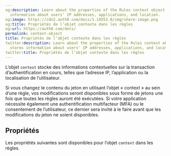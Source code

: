```yaml
---
og:description: Learn about the properties of the Rules context object, which stores
  information about users' IP addresses, applications, and location.
og:image: https://cdn2.auth0.com/docs/1.14553.0/img/share-image.png
og:title: Propriétés de l’objet contexte dans les règles
og:url: https://auth0.com/docs/
permalink: context-object
title: Propriétés de l’objet contexte dans les règles
twitter:description: Learn about the properties of the Rules context object, which
  stores information about users' IP addresses, applications, and location.
twitter:title: Propriétés de l’objet contexte dans les règles
---
```




L’objet `context` stocke des informations contextuelles sur la transaction d’authentification en cours, telles que l’adresse IP, l’application ou la localisation de l’utilisateur.

Si vous changez le contenu du jeton en utilisant l’objet « context » au sein d’une règle, vos modifications seront disponibles sous forme de jetons une fois que toutes les règles auront été exécutées. Si votre application nécessite également une authentification multifacteur (MFA) ou le consentement de l’utilisateur, ce dernier sera invité à le faire avant que les modifications du jeton ne soient disponibles.

## Propriétés

Les propriétés suivantes sont disponibles pour l’objet `context` dans les règles.